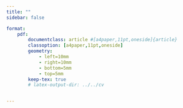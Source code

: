 ```yaml
---
title: "" 
sidebar: false

format:
    pdf:
        documentclass: article #[a4paper,11pt,oneside]{article}
        classoption: [a4paper,11pt,oneside]
        geometry:
            - left=10mm 
            - right=10mm 
            - bottom=5mm 
            - top=5mm
        keep-tex: true
        # latex-output-dir: ../../cv


---
```


<!-- \usepackage{url}
%\usepackage[utf8]{inputenc}
%\usepackage{setspace}
\usepackage{hyperref}
\usepackage{graphicx}
\usepackage[left=0.75in, right=1in, bottom=0.75in, top=0.5in]{geometry}

\newcommand*{\Skype}{\href{skype:hiteshkishoredas?add}{hiteshkishoredas}} 
\newcommand{\Absender}[1][\normalsize]{\Skype}  -->

\textbf{\huge{Hitesh Kishore Das}}

\hrulefill
\normalsize

\begin{center}
\begin{tabular}{l l}
 Max-Planck-Institut für Astrophysik    & \hspace{1in} \href{mailto:hitesh@mpa-garching.mpg.de}{hitesh@mpa-garching.mpg.de} \\
 Karl-Schwarzschild-Str. 1     & \hspace{1in}  \href{mailto:hiteshkishored@gmail.com}{hiteshkishored@gmail.com}  \\
 85748 Garching, Germany       & \hspace{1in} Website : \href{https://hiteshkishoredas.github.io}{hiteshkishoredas.github.io} \\
                            %   & \hspace{1in}  Skype   : hiteshkishoredas  \\
                            %   & \hspace{1in}  Phone   : +49 1522 5675182 \\
\end{tabular}
\end{center}

\vspace{1em}


\noindent \begin{tabular}{@{} l l}
%  \Large{Profile} & Fifth year undergraduate (Bachelors+Masters) majoring in Physics from \\
%  	& Indian Institute of Science. Looking for post-graduate positions for research \\
%  	&  in Astrophysics.\\
%  	& \\
 
 \Large{Education}  & \textbf{PhD in Astrophysics} (Ongoing) \\
     & International Max Planck Research School on Astrophysics (IMPRS) \\
     & Max Planck Institute for Astrophysics (MPA), Garching, Germany\\
     & Ludwig Maximilians University (LMU), Munich, Germany\\
     & Duration: 2021-Present\\  
     & \textbf{Master of Science} \\
     & Indian Institute of Science (IISc), Bengaluru, India\\
     & Major: Physics \\
     & Duration: 2020-2021\\
     & \textbf{Bachelor of Science (Research)} \\
 	 & Indian Institute of Science (IISc), Bengaluru, India\\
     & Major: Physics \\
     & Duration: 2016-2020\\
     & \textbf{Senior Secondary (CBSE), 2016} \\
     & Kendriya Vidyalaya No-4, Bhubaneswar, India \\
     & Stream: Science \\
     & Date: 21/05/2016\\
     & \\

 \Large{Research}    & \textbf{The dynamics of magnetized, multiphase gas in a turbulent environment} \\
     \Large{Experience} & \textbf{[}8 SEP 2021 - PRESENT\textbf{]} \\
     & We are studying the different aspects of multiphase gas, like survival, morphology \\
     & and growth, in  a turbulent medium in presence of magnetic fields. \\
     & We use idealised MHD simulations run using Athena ++ for this study. \\
     \vspace{2 mm}
     & Doctoral Advisor: Max Gronke\\ 
     % & Formal supervisor: Volker Springel\\
     & Max Planck Institute for Astrophysics, Garching\\
     & \\
     & \textbf{Role of temperature and metallicity in the evolution of thermal} \\
     & \textbf{instability} \textbf{[}1 AUG 2019 - PRESENT\textbf{]}  \\
     & In this project we investigate the role of different parameters like metallicity \\
     & and temperature in the growth of thermal instability. The project includes \\
     & setting up and running simulation for study of thermal instabilities using PLUTO. \\
     & This work led to some important insights into evolution of large-scale isochoric clouds. \\
     &\\
     & This project contributed towards my Bachelors thesis and led to a research paper\\
     & in collaboration with Dr. Prakriti Pal Choudhury and Prof. Prateek Sharma.\\
     \vspace{2 mm}
     & Under supervision of: Assoc. Prof. Prateek Sharma\\
     & Physical Sciences, Indian Institute of Science, Bangalore\\
     & \\
       
    \end{tabular}

\noindent \begin{tabular}{@{} l l}
     & \textbf{Computational Studies of Systems of Self-driven Particles}\\
     & \textbf{[}8 MAY 2019 – 12 JUL 2019\textbf{]}\\
     & This project aimed at investigating the underlying physical origin of this ``phase \\
     & transition'' via the development of appropriate computational models\\
     & Project included:\\
     & - Molecular dynamics code development (in LAMMPS), adapting existing code in\\
     &  \hspace{1.5mm} the research group\\
     & - Reproduction of literature data\\
     & - Original investigation of the role of friction in the interparticle interaction \vspace{2 mm}\\
     & Under supervision of: Assoc. Prof. Massimo Pica Ciamarra \\
     & School of Physical \& Mathematical Sciences, Nanyang Technological University,\\
     & Singapore \\
     &\\
    
     & \textbf{Electrostatics of Spherical Topological Insulators} \\
     & \textbf{[}1 MAY 2018 – 30 JUN 2018\textbf{]}\\
     &  Theoretical derivation of electric and magnetic scalar potentials for different \\
     & cases of electric and magnetic fields near a spherical Topological insulator.\\
     & Presented the project at 3$^{rd}$ Annual Undergraduate Research showcase at IISc. \vspace{2 mm}\\
     & Under supervision of: Assoc. Prof. Subroto Mukerjee \\
     & Physical Sciences, Indian Institute of Science, Bangalore\\
     & \\
     & \textbf{Analysis of data from CERN 2010 open data and simulation of top pair}\\ 
     & \textbf{production} \textbf{[}1 MAY 2017 – 31 JUL 2017\textbf{]} \\
     & It consisted of accessing CERN 2010 open data using CernVM and analysing \\
     & the data using C++ and Python code incorporating ROOT to plot Dimuon  \\
     & spectra, Trimuon spectra and other related plots.\\
     & High-energy particle physics event simulations of top pair production were\\
     & done using Pythia 8.2 and Madgraph 5. \vspace{2 mm}\\
     & Under supervision of: Asst. Prof. Jyothsna Rani Komaragiri \\
     & Centre for High Energy Physics, Indian Institute of Science, Bangalore \\
     & \\
    %  & \textbf{Special Relativity (Reading Project)} \\
    %  & \textbf{[}1 MAY 2017 – 31 JUL 2017\textbf{]} \\
    %  &Study of Special Relativity from the book ``Special Relativity" by \\
    %  & Robert Resnick. \vspace{1 mm}\\
    %  & Under supervision of: Asst. Prof. Jyothsna Rani Komaragiri \\
    %  & Centre for High Energy Physics, Indian Institute of Science, Bangalore \\
    %  & \\
    %  & \textbf{Elementary Particle Physics (Reading Project)} \\
    %  & \textbf{[}1 MAY 2017 – 31 JUL 2017\textbf{]} \\
    %  & Study of Elementary Particle Physics from the book ``Introduction to \\
    %  & Elementary Particles" by David Griffith. \vspace{2 mm} \\ 
    %  & Under supervision of: Asst. Prof. Jyothsna Rani Komaragiri \\
    %  & Centre for High Energy Physics, Indian Institute of Science, Bangalore \\
    %  & \\
    % \end{tabular}

% \noindent \begin{tabular}{@{} l l}
 \Large{Publications} & \textbf{Shatter or not: role of temperature and metallicity in the evolution} \\
     & \textbf{of thermal instability} \\
     & Hitesh Kishore Das, Prakriti Pal Choudhury, Prateek Sharma\\
     & arXiv: arxiv.org/abs/2009.11317 \\
     & Journal: Under Review in Monthly Notices of the Royal Astronomical Society \\
     & \\
 
 \Large{Conferences} & \textbf{Lyman-X Day: ORIGINS workshop} (October 5, 2022)\\
 \Large{and Seminars} & Attended in-person at European Southern Observatory (ESO), Garching \\ 
 %
 & \textbf{The National Astronomy Meeting (NAM) 2022} (July 11-15, 2022)\\
 & Attended virtually and submitted a poster for the parallel session \\ 
 & ``Non-equilibrium thermodynamics across scales: from the solar corona \\
 & to the intracluster medium". \\
 %
 & \textbf{Gas Flows around Galaxies: ORIGINS workshop} (May 24, 2022)\\ 
 & Presented my work in-person at MPA, Garching \\
 %
 & \textbf{Presision Presidency Physics Summit} \\
 & \textbf{organized by Presidency University, Kolkata} (September 11-13, 2020)\\
 & Presented work done on Thermal Instability as a talk in the Undergraduate \\
 & Symposium\\
 %
 & \textbf{``On the Origin, Nature, and Mixing of Multiphase Gas in}\\
 & \textbf{Astrophysics" KITP online conference} (October 15-16, 2020)\\
 & Attended the conference virtually - \\
 %
 & \textbf{IAP online Colloquium on Intracluster Medium/Circumgalactic}\\
 & \textbf{medium} (June 22-26, 2020)\\
 & Attended the conference virtually \\
 & \\
 
 \end{tabular}

\noindent \begin{tabular}{@{} l l}
 
 \Large{Extra-} & \textbf{13th IMPRS Symposium} \\ 
 \Large{curricular} & Was involved in organising the 13th IMPRS Symposium as the Chair of the \\
 \Large{Experience} & Local Organising Committee. \\
     & \textbf{Undergraduate Physics Club} \\
     & Delivered a talk on ``Special Relativity and Minkowski Diagrams". \\
     & \textbf{IISc Open Day}\\
     & Constructed and demonstrated an experiment about Bernard cells, convection\\
     & and convection cells in Sun\\
     & Demonstrated an experiment about Polarization of light\\
     & \textbf{Institute Fest - ``Pravega"} \\
     & Involved in planning and conducting events by Physics club for\\ & Pravega - 2016 and Pravega - 2017. \\
     & Event coordinator of ``Vacuum cannon" event in Pravega-2017 \\
     & \\
     

 \Large{Awards and }    & \textbf{Kishore Vaigyanik Protsahan Yojana (KVPY) Fellowship} \\
  \Large{Fellowships}  & Funded by: Department of Science and Technology, Government of India\\ 
  	 & Stream: SX \\
     & Duration: 2016-2021 \\
     & \textbf{National Cyber Olympiad 2014-15} \\
     & National Rank: 1 (in 11th standard) \\
     & Organised by: Science Olympiad Foundation \\
     & \textbf{National Standard Examination in Astronomy, 2015} \\
     & Got certificate for being in top 10\% of the examination centre. \\
     & Organised by: Indian Association of Physics Teachers (IAPT) \\
     & \\
\end{tabular}

\noindent \begin{tabular}{@{} l l l}
 
 \Large{Skills} \hspace{0.65in} & C, C++  & Python \\
 & PLUTO & Athena++\\
 & LAMMPS & ROOT\\
 & Madgraph 5 & Pythia 8.2 \\
 & \LaTeX &  SQL  \\
 & Mathematica & Matlab \\
 & High Performance Computing & Bash scripting\\
 & \\
 
%  \end{tabular}
 
%  \Large{Standardised} & \textbf{GRE General}: Total: \textbf{330} & Quantitative: 169\\
%  \Large{Tests}&& Verbal: 161\\
%  && Analytical Writing: 4.0 \vspace{2mm}\\
%  & \textbf{TOEFL-iBT}: Total: \textbf{108} & Reading: 29\\
%  && Listening: 30\\
%  && Speaking: 24\\
%  && Writing: 25\\ 
%  & \textbf{GRE Subject}: Score: \textbf{940 (89\%ile)}\\
%  & \textbf{(Physics)} \\ 
%  & \\

% \noindent \begin{tabular}{@{} l l l}
\Large{Languages}   & English (Proficient)\\
& Hindi (Proficient) \\
& Odia (Native) \\
& German (Beginner) \\
& \\

\end{tabular}

\noindent \begin{tabular}{@{} l l}
 
 \Large{References} & Dr. Max Gronke\\
 & Max Planck Institute for Astrophysics, Garching, Germany\\
 & Email: maxbg@mpa-garching.mpg.de \\
 & \href{http://max.lyman-alpha.com}{max.lyman-alpha.com}\\
 & \\
 
 & Assoc. Prof. Prateek Sharma\\
 & Physical Sciences\\
 & Indian Institute of Science, Bangalore\\
 & Email: prateek@iisc.ac.in\\
 & \href{http://www.physics.iisc.ernet.in/~prateek/}{www.physics.iisc.ernet.in/~prateek}\\
 & \\
 
 & Assoc. Prof. Massimo Pica Ciamarra\\
 & Nanyang Associate Professor\\
 & School of Physical \& Mathematical Sciences\\
 & Nanyang Technological University, Singapore\\
 & Email: massimo@ntu.edu.sg\\
 & \href{https://sites.google.com/site/ciamarragroup/}{sites.google.com/site/ciamarragroup}\\
 & \\
 
 & Assoc. Prof. Subroto Mukerjee\\
& Physical Sciences  \\
& Indian Institute of Science, Bangalore\\
& Email: smukerjee@iisc.ac.in\\
& \href{http://physics.iisc.ernet.in/~smukerjee}{physics.iisc.ernet.in/~smukerjee}\\
& \\
 
 & Asst. Prof. Jyothsna Rani Komaragiri\\
 &  Centre for High Energy Physics\\
 & Indian Institute of Science, Bangalore\\
 & Email: jyothsna.komaragiri@gmail.com\\
 & \href{http://chep.iisc.ac.in/Personnel/pages/jyothsna}{chep.iisc.ac.in/Personnel/pages/jyothsna}\\
 &\\

\end{tabular}



\clearpage
\setlength\parindent{0cm}
\pagenumbering{gobble} 